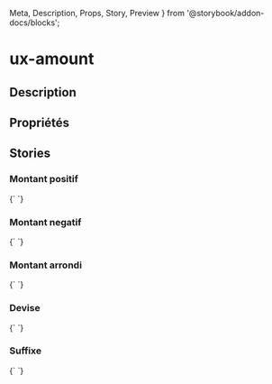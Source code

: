   Meta,
  Description,
  Props,
  Story,
  Preview
} from '@storybook/addon-docs/blocks';

# ux-amount

<Meta title="Components|Typography/Amount" />

## Description

<Description of="ux-amount" />

## Propriétés

<Props of="ux-amount" />

## Stories

### Montant positif

<Preview>
  <Story name="amount positive" height="40px">
    {`
    <ux-amount value="250.90"></ux-amount>
    `}
  </Story>
</Preview>

### Montant negatif

<Preview>
  <Story name="amount negative" height="40px">
    {`
    <ux-amount value="-250.90"></ux-amount>
    `}
  </Story>
</Preview>

### Montant arrondi

<Preview>
  <Story name="amount round" height="40px">
    {`
    <ux-amount value="250.90" round></ux-amount>
    `}
  </Story>
</Preview>

### Devise

<Preview>
  <Story name="currency" height="40px">
    {`
    <ux-amount value="250.90" currency="USD"></ux-amount>
    `}
  </Story>
</Preview>

### Suffixe

<Preview>
  <Story name="suffix" height="40px">
    {`
    <ux-amount value="250.90" suffix=" en petite monnaie"></ux-amount>
    `}
  </Story>
</Preview>
